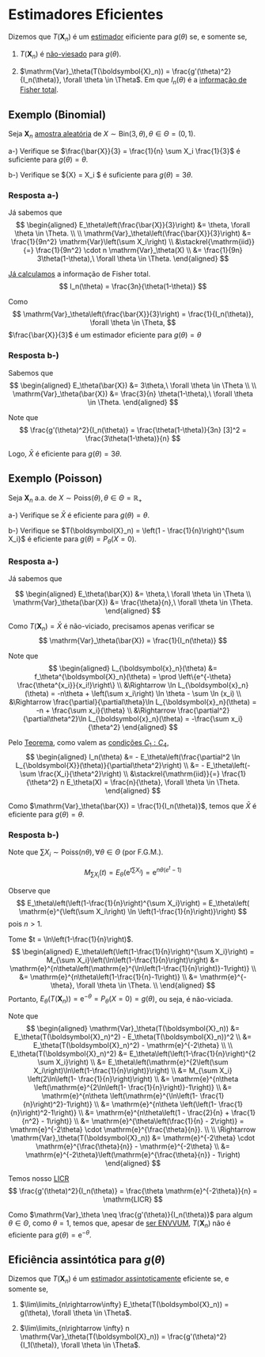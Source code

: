 # Estimadores Eficientes

Dizemos que $T(\boldsymbol{X}_n)$ é um [estimador](estimadores.qmd) eificiente para $g(\theta)$ se, e somente se,

1. $T(\boldsymbol{X}_n)$ é [não-viesado](estimadores.qmd#sec-est-naovies) para $g(\theta)$.

2. $\mathrm{Var}_\theta(T(\boldsymbol{X}_n)) = \frac{g'(\theta)^2}{I_n(\theta)}, \forall \theta \in \Theta$. Em que $I_n(\theta)$ é
a [informação de Fisher total](infofisher.qmd).

## Exemplo (Binomial)

Seja $\boldsymbol{X}_n$ [amostra aleatória](populacao-e-amostra.qmd#sec-aa) de $X\sim \mathrm{Bin}(3,\theta), \theta \in \Theta = (0,1)$.

a-) Verifique se $\frac{\bar{X}}{3} = \frac{1}{n} \sum X_i \frac{1}{3}$ é suficiente para $g(\theta) = \theta$.

b-) Verifique se $\bar{X} = \frac{1}{n} \sum X_i $ é suficiente para $g(\theta) = 3\theta$.

### Resposta a-)

Já sabemos que
$$
\begin{aligned}
E_\theta\left(\frac{\bar{X}}{3}\right) &= \theta, \forall \theta \in \Theta. \\ \\
\mathrm{Var}_\theta\left(\frac{\bar{X}}{3}\right) &= \frac{1}{9n^2} \mathrm{Var}\left(\sum X_i\right) \\
&\stackrel{\mathrm{iid}}{=} \frac{1}{9n^2} \cdot n \mathrm{Var}_\theta(X) \\
&= \frac{1}{9n} 3\theta(1-\theta),\ \forall \theta \in \Theta.
\end{aligned}
$$

[Já calculamos](infofisher.qmd#sec-ex-bin) a informação de Fisher total.
$$
I_n(\theta) = \frac{3n}{\theta(1-\theta)}
$$

Como
$$
\mathrm{Var}_\theta\left(\frac{\bar{X}}{3}\right) = \frac{1}{I_n(\theta)}, \forall \theta \in \Theta,
$$
$\frac{\bar{X}}{3}$ é um estimador eficiente para $g(\theta) = \theta$

### Resposta b-)

Sabemos que
$$
\begin{aligned}
E_\theta(\bar{X}) &= 3\theta,\ \forall \theta \in \Theta \\ \\
\mathrm{Var}_\theta(\bar{X}) &= \frac{3}{n} \theta(1-\theta),\ \forall \theta \in \Theta.
\end{aligned}
$$

Note que
$$
\frac{g'(\theta)^2}{I_n(\theta)} = \frac{\theta(1-\theta)}{3n} [3]^2 = \frac{3\theta(1-\theta)}{n}
$$

Logo, $\bar{X}$ é eficiente para $g(\theta) = 3\theta$.

## Exemplo (Poisson)

Seja $\boldsymbol{X}_n$ a.a. de $X\sim \mathrm{Poiss}(\theta), \theta \in \Theta = \mathbb{R}_+$

a-) Verifique se $\bar{X}$ é eficiente para $g(\theta) = \theta$.

b-) Verifique se $T(\boldsymbol{X}_n) = \left(1 - \frac{1}{n}\right)^{\sum X_i}$ é eficiente para $g(\theta) = P_\theta(X=0)$.


### Resposta a-)
Já sabemos que

$$
\begin{aligned}
E_\theta(\bar{X}) &= \theta,\ \forall \theta \in \Theta \\
\mathrm{Var}_\theta(\bar{X}) &= \frac{\theta}{n},\ \forall \theta \in \Theta.
\end{aligned}
$$

Como $T(\boldsymbol{X}_n) = \bar{X}$ é não-viciado, precisamos apenas verificar se
$$
\mathrm{Var}_\theta(\bar{X}) = \frac{1}{I_n(\theta)}
$$

Note que
$$
\begin{aligned}
L_{\boldsymbol{x}_n}(\theta) &= f_\theta^{\boldsymbol{X}_n}(\theta) = \prod \left\{e^{-\theta} \frac{\theta^{x_i}}{x_i!}\right\} \\
&\Rightarrow \ln L_{\boldsymbol{x}_n}(\theta) = -n\theta + \left(\sum x_i\right) \ln \theta - \sum \ln (x_i) \\
&\Rightarrow \frac{\partial}{\partial\theta}\ln L_{\boldsymbol{x}_n}(\theta) = -n + \frac{\sum x_i}{\theta} \\
&\Rightarrow \frac{\partial^2}{\partial\theta^2}\ln L_{\boldsymbol{x}_n}(\theta) =  -\frac{\sum x_i}{\theta^2}
\end{aligned}
$$

Pelo [Teorema](infofisher.qmd#sec-teo-infofisher), como valem as [condições $C_1:C_4$](escore.qmd#sec-condicoes),
$$
\begin{aligned}
I_n(\theta) &= - E_\theta\left(\frac{\partial^2 \ln L_{\boldsymbol{X}}(\theta)}{\partial\theta^2}\right) \\
&= - E_\theta\left(- \sum \frac{X_i}{\theta^2}\right) \\
&\stackrel{\mathrm{iid}}{=} \frac{1}{\theta^2} n E_\theta(X) = \frac{n}{\theta}, \forall \theta \in \Theta.
\end{aligned}
$$

Como $\mathrm{Var}_\theta(\bar{X}) = \frac{1}{I_n(\theta)}$, temos que $\bar{X}$ é eficiente para $g(\theta) = \theta$.

### Resposta b-)

Note que $\sum X_i \sim \mathrm{Poiss}(n\theta), \forall \theta \in \Theta$ (por F.G.M.).

::: {.callout-note}
$$
M_{\sum X_i}(t) = E_\theta\left(\mathrm{e}^{t\sum X_i}\right) = \mathrm{e}^{n\theta (e^t - 1)}
$$
:::

Observe que
$$
E_\theta\left(\left(1-\frac{1}{n}\right)^{\sum X_i}\right) = E_\theta\left( \mathrm{e}^{\left(\sum X_i\right) \ln \left(1-\frac{1}{n}\right)}\right)
$$
pois $n > 1$.

Tome $t = \ln\left(1-\frac{1}{n}\right)$.
$$
\begin{aligned}
E_\theta\left(\left(1-\frac{1}{n}\right)^{\sum X_i}\right) = M_{\sum X_i}\left(\ln\left(1-\frac{1}{n}\right)\right)
&= \mathrm{e}^{n\theta\left(\mathrm{e}^{\ln\left(1-\frac{1}{n}\right)}-1\right)} \\
&= \mathrm{e}^{n\theta\left(1-\frac{1}{n}-1\right)} \\
&= \mathrm{e}^{-\theta}, \forall \theta \in \Theta. \\
\end{aligned}
$$
Portanto, $E_\theta(T(\boldsymbol{X}_n)) = \mathrm{e}^{-\theta} = P_\theta(X = 0) = g(\theta)$, ou seja, é não-viciada.

Note que
$$
\begin{aligned}
\mathrm{Var}_\theta(T(\boldsymbol{X}_n)) &= E_\theta(T(\boldsymbol{X}_n)^2) -  E_\theta(T(\boldsymbol{X}_n))^2 \\
&= E_\theta(T(\boldsymbol{X}_n)^2) -  \mathrm{e}^{-2\theta} \\ \\
E_\theta(T(\boldsymbol{X}_n)^2) &= E_\theta\left(\left(1-\frac{1}{n}\right)^{2 \sum X_i}\right) \\
&= E_\theta\left(\mathrm{e}^{2\left(\sum X_i\right)\ln\left(1-\frac{1}{n}\right)}\right) \\
&= M_{\sum X_i} \left(2\ln\left(1- \frac{1}{n}\right)\right) \\
&= \mathrm{e}^{n\theta \left(\mathrm{e}^{2\ln\left(1- \frac{1}{n}\right)}-1\right)} \\
&= \mathrm{e}^{n\theta \left(\mathrm{e}^{\ln\left(1- \frac{1}{n}\right)^2}-1\right)} \\
&= \mathrm{e}^{n\theta \left(\left(1- \frac{1}{n}\right)^2-1\right)} \\
&= \mathrm{e}^{n\theta\left(1 - \frac{2}{n} + \frac{1}{n^2} - 1\right)} \\ 
&= \mathrm{e}^{\theta\left(\frac{1}{n} - 2\right)} = \mathrm{e}^{-2\theta} \cdot \mathrm{e}^{\frac{\theta}{n}}. \\ \\
\Rightarrow \mathrm{Var}_\theta(T(\boldsymbol{X}_n)) &= \mathrm{e}^{-2\theta} \cdot \mathrm{e}^{\frac{\theta}{n}} - \mathrm{e}^{-2\theta} \\
&= \mathrm{e}^{-2\theta}\left(\mathrm{e}^{\frac{\theta}{n}} - 1\right)
\end{aligned}
$$

Temos nosso [LICR](infofisher.qmd#sec-licr)
$$
\frac{g'(\theta)^2}{I_n(\theta)} = \frac{\theta \mathrm{e}^{-2\theta}}{n} = \mathrm{LICR}
$$

Como $\mathrm{Var}_\theta \neq \frac{g'(\theta)}{I_n(\theta)}$ para algum $\theta \in \Theta$, como $\theta = 1$, temos
que, apesar de [ser ENVVUM](envvum.qmd#sec-ex-poiss), $T(\boldsymbol{X}_n)$ não é eficiente para $g(\theta) = \mathrm{e}^{-\theta}$.

## Eficiência assintótica para $g(\theta)$

Dizemos que $T(\boldsymbol{X}_n)$ é um [estimador assintoticamente](estimadores.qmd#sec-est-naovies-assin) eficiente se, e somente se,

1. $\lim\limits_{n\rightarrow\infty} E_\theta(T(\boldsymbol{X}_n)) = g(\theta), \forall \theta \in \Theta$.

2. $\lim\limits_{n\rightarrow \infty} n \mathrm{Var}_\theta(T(\boldsymbol{X}_n)) = \frac{g'(\theta)^2}{I_1(\theta)}, \forall \theta \in \Theta$.
